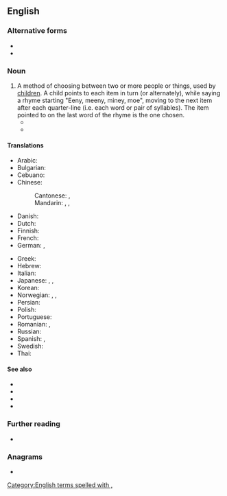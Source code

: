 ==English==
{{wikipedia}}

===Alternative forms===
* {{l|en|eeni meeni mina mo}}
* {{l|en|eeny-meeny-miney-mo}}

===Noun===
{{en-noun|-}}

# A method of choosing between two or more people or things, used by [[children]]. A child points to each item in turn (or alternately), while saying a rhyme starting "Eeny, meeny, miney, moe", moving to the next item after each quarter-line (i.e. each word or pair of syllables). The item pointed to on the last word of the rhyme is the one chosen.
#* {{quote-book|en|year=1959|author=John Knowles|authorlink=John Knowles|title={{w|A Separate Peace}}|chapter=3|passage=“...As for this thing”, ... he held up the shuttlecock, contaminated, in his outstretched right [hand], “this idiot tickler, the only thing it's good for is '''eeny-meeny-miney-mo'''”.}}
#* {{quote-book|en|year=1985|author=Lawrence Durrell|authorlink=Lawrence Durrell|title=Quinx|publisher=Faber & Faber; (''Avignon Quintet'')|year_published=2004|page=1252|passage=“Well”, said Lord Galen in some dismay, “I suppose we shall have to cast lots or play at '''Eeni Meeni Mina Mo'''?”}}

====Translations====
{{trans-top|similar children's counting-out games in other languages}}<!--do not translate "eeny, meeny, miny, moe" literally - put an equivalent children's counting-out game in the other language -->
* Arabic: {{t|ar|حكرة بكرة}}
* Bulgarian: {{t|bg|а́ла ба́ла ни́ца ту́рска пани́ца, ой ги́ди Ва́нчо наш капита́нчо}}
* Cebuano: {{t|ceb|butikaw, butikaw, ikaw}}
* Chinese:
*: Cantonese: {{t|yue|點指兵兵}}, {{t|yue|点指兵兵|tr=dim2 zi2 bing1 bing1}}
*: Mandarin: {{t|cmn|一二三四五，上山打老虎|tr=yī èr sān sì wǔ, shàngshān dǎ lǎohǔ|sc=Hani|lit=12345, climb a mountain and beat a tiger}}, {{t|cmn|你拍一，我拍一，一隻小貓坐飛機|sc=Hani}}, {{t|cmn|你拍一，我拍一，一只小猫坐飞机|tr=nǐ pāiyī, wǒ pāiyī, yī zhī xiǎomāo zuò fēijī|sc=Hani|lit=You clap, I clap, a kitten boards a plane}}
* Danish: {{t|da|ælle bælle mig fortælle}}
* Dutch: {{t|nl|iene miene mutte}}
* Finnish: {{t|fi|entten-tentten-teelika-mentten}}
* French: {{t+|fr|ams tram gram}}
* German: {{t|de|ene mene miste}}, {{t|de|ene mene mu}}
{{trans-mid}}
* Greek: {{t|el|α μπε μπα μπλομ του κίθε μπλομ}}
* Hebrew: {{t|he|אן דן דינו}}
* Italian: {{t|it|Igne migne magna mo}}
* Japanese: {{t|ja|ジャンケン（ポン）|tr=Jan-ken(-pon)}}, {{t|ja|ジャンケン（ポン）|tr=jan-ken(-pon)}}, {{t|ja|どちらにしようかな|tr=dochiranishiyoukana}}
* Korean: {{t-needed|ko}}
* Norwegian: {{t|no|elle melle}}, {{t|no|elle melle deg fortelle}}, {{t|no|akka bakka bonka rakka}}
* Persian: {{t|fa|آن مان نواران}}
* Polish: {{t|pl|entliczek pentliczek czerwony stoliczek na kogo wypadnie na tego bec}}
* Portuguese: {{t|pt|uni-duni-tê|m}}
* Romanian: {{t|ro|an-tan-te}}, {{t|ro|ala-bala portocala}}
* Russian: {{t|ru|э́ни бе́ни ре́с, кви́нтер фи́нтер же́с, э́ни бе́ни ря́ба, кви́нтер фи́нтер жа́ба}}
* Spanish: {{qualifier|Colombia}} {{t|es|detín, marín, dedó, pingüé}}, {{qualifier|Spain}} {{t|es|una, dole, tele, catole}}
* Swedish: {{t|sv|ole, dole, doff}}
* Thai: {{t-needed|th}}
{{trans-bottom}}

====See also====
* {{l|en|ip dip}}
* {{l|en|tinker, tailor}}
* {{l|en|duck, duck, goose}}
* {{l|en|nievie-nievie-nick-nack}}

===Further reading===
* {{pedia}}

===Anagrams===
* {{anagrams|en|a=eeeeeimmmnnnoyyy|eeny-meeny-miney-mo}}

[[Category:English terms spelled with ,]]